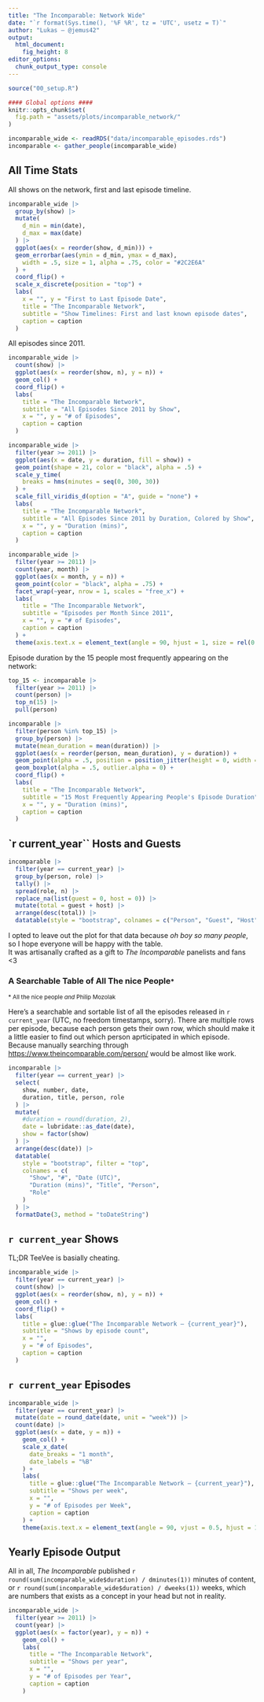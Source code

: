 ```yaml
---
title: "The Incomparable: Network Wide"
date: "`r format(Sys.time(), '%F %R', tz = 'UTC', usetz = T)`"
author: "Lukas — @jemus42"
output: 
  html_document:
    fig_height: 8
editor_options: 
  chunk_output_type: console
---
```


```r
source("00_setup.R")

#### Global options ####
knitr::opts_chunk$set(
  fig.path = "assets/plots/incomparable_network/"
)

incomparable_wide <- readRDS("data/incomparable_episodes.rds")
incomparable <- gather_people(incomparable_wide)
```

## All Time Stats

All shows on the network, first and last episode timeline.

```r
incomparable_wide |>
  group_by(show) |>
  mutate(
    d_min = min(date),
    d_max = max(date)
  ) |>
  ggplot(aes(x = reorder(show, d_min))) +
  geom_errorbar(aes(ymin = d_min, ymax = d_max),
    width = .5, size = 1, alpha = .75, color = "#2C2E6A"
  ) +
  coord_flip() +
  scale_x_discrete(position = "top") +
  labs(
    x = "", y = "First to Last Episode Date",
    title = "The Incomparable Network",
    subtitle = "Show Timelines: First and last known episode dates",
    caption = caption
  )
```


All episodes since 2011.

```r
incomparable_wide |>
  count(show) |>
  ggplot(aes(x = reorder(show, n), y = n)) +
  geom_col() +
  coord_flip() +
  labs(
    title = "The Incomparable Network",
    subtitle = "All Episodes Since 2011 by Show",
    x = "", y = "# of Episodes",
    caption = caption
  )

incomparable_wide |>
  filter(year >= 2011) |>
  ggplot(aes(x = date, y = duration, fill = show)) +
  geom_point(shape = 21, color = "black", alpha = .5) +
  scale_y_time(
    breaks = hms(minutes = seq(0, 300, 30))
  ) +
  scale_fill_viridis_d(option = "A", guide = "none") +
  labs(
    title = "The Incomparable Network",
    subtitle = "All Episodes Since 2011 by Duration, Colored by Show",
    x = "", y = "Duration (mins)",
    caption = caption
  )

incomparable_wide |>
  filter(year >= 2011) |>
  count(year, month) |>
  ggplot(aes(x = month, y = n)) +
  geom_point(color = "black", alpha = .75) +
  facet_wrap(~year, nrow = 1, scales = "free_x") +
  labs(
    title = "The Incomparable Network",
    subtitle = "Episodes per Month Since 2011",
    x = "", y = "# of Episodes",
    caption = caption
  ) +
  theme(axis.text.x = element_text(angle = 90, hjust = 1, size = rel(0.5)))
```

Episode duration by the 15 people most frequently appearing on the network:

```r
top_15 <- incomparable |>
  filter(year >= 2011) |>
  count(person) |>
  top_n(15) |>
  pull(person)

incomparable |>
  filter(person %in% top_15) |>
  group_by(person) |>
  mutate(mean_duration = mean(duration)) |>
  ggplot(aes(x = reorder(person, mean_duration), y = duration)) +
  geom_point(alpha = .5, position = position_jitter(height = 0, width = .25)) +
  geom_boxplot(alpha = .5, outlier.alpha = 0) +
  coord_flip() +
  labs(
    title = "The Incomparable Network",
    subtitle = "15 Most Frequently Appearing People's Episode Duration",
    x = "", y = "Duration (mins)",
    caption = caption
  )
```


## `r current_year`` Hosts and Guests

```r
incomparable |>
  filter(year == current_year) |>
  group_by(person, role) |>
  tally() |>
  spread(role, n) |>
  replace_na(list(guest = 0, host = 0)) |>
  mutate(total = guest + host) |>
  arrange(desc(total)) |>
  datatable(style = "bootstrap", colnames = c("Person", "Guest", "Host", "Total Appearances"))
```

I opted to leave out the plot for that data because *oh boy so many people*, so I hope everyone will be happy with the table.  
It was artisanally crafted as a gift to *The Incomparable* panelists and fans <3

### A Searchable Table of All The nice People<small>*</small>

<small>* All the nice people _and_ Philip Mozolak</small>

Here's a searchable and sortable list of all the episodes released in `r current_year` (UTC, no freedom timestamps, sorry). There are multiple rows per episode, because each person gets their own row, which should make it a little easier to find out which person aprticipated in which episode. Because manually searching through <https://www.theincomparable.com/person/> would be almost like work.

```r
incomparable |>
  filter(year == current_year) |>
  select(
    show, number, date,
    duration, title, person, role
  ) |>
  mutate(
    #duration = round(duration, 2),
    date = lubridate::as_date(date),
    show = factor(show)
  ) |>
  arrange(desc(date)) |>
  datatable(
    style = "bootstrap", filter = "top",
    colnames = c(
      "Show", "#", "Date (UTC)",
      "Duration (mins)", "Title", "Person",
      "Role"
    )
  ) |>
  formatDate(3, method = "toDateString")
```

## `r current_year` Shows

TL;DR TeeVee is basially cheating.

```r
incomparable_wide |>
  filter(year == current_year) |>
  count(show) |>
  ggplot(aes(x = reorder(show, n), y = n)) +
  geom_col() +
  coord_flip() +
  labs(
    title = glue::glue("The Incomparable Network — {current_year}"),
    subtitle = "Shows by episode count",
    x = "",
    y = "# of Episodes",
    caption = caption
  )
```

## `r current_year` Episodes

```r
incomparable_wide |>
  filter(year == current_year) |>
  mutate(date = round_date(date, unit = "week")) |>
  count(date) |>
  ggplot(aes(x = date, y = n)) +
    geom_col() +
    scale_x_date(
      date_breaks = "1 month",
      date_labels = "%B"
    ) +
    labs(
      title = glue::glue("The Incomparable Network — {current_year}"),
      subtitle = "Shows per week",
      x = "",
      y = "# of Episodes per Week",
      caption = caption
    ) +
    theme(axis.text.x = element_text(angle = 90, vjust = 0.5, hjust = 1))

```

## Yearly Episode Output

All in all, *The Incomparable* published `r round(sum(incomparable_wide$duration) / dminutes(1))` minutes of content, or `r round(sum(incomparable_wide$duration) / dweeks(1))` weeks, which are numbers that exists as a concept in your head but not in reality.

```r
incomparable_wide |>
  filter(year >= 2011) |>
  count(year) |>
  ggplot(aes(x = factor(year), y = n)) +
    geom_col() +
    labs(
      title = "The Incomparable Network",
      subtitle = "Shows per year",
      x = "",
      y = "# of Episodes per Year",
      caption = caption
    )
```

